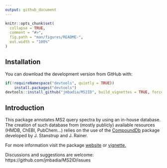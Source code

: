 ```yaml
---
output: github_document
---
```


<!-- README.md is generated from README.Rmd. Please edit that file -->

```r
knitr::opts_chunk$set(
  collapse = TRUE,
  comment = "#>",
  fig.path = "man/figures/README-",
  out.width = "100%"
)
```

## Installation

You can download the development version from GitHub with:

```r
if(!requireNamespace("devtools", quietly = TRUE))
    install.packages("devtools")
devtools::install_github("jmbadia/MS2ID", build_vignettes = TRUE, force=T)
```

## Introduction

This package annotates MS2 query spectra by using an in-house database. The creation of such database from (mostly publicly) available resources (HMDB, ChEBI, PubChem...) relies on the use of the [CompoundDb](https://github.com/EuracBiomedicalResearch/CompoundDb) package developed by J. Stanstrup and J. Rainer. 

For more information visit the package [website](https://jmbadia.github.io/MS2ID/) or [vignette.](https://github.com/jmbadia/MS2ID/tree/master/vignettes)

Discussions and suggestions are welcome: https://github.com/jmbadia/MS2ID/issues

